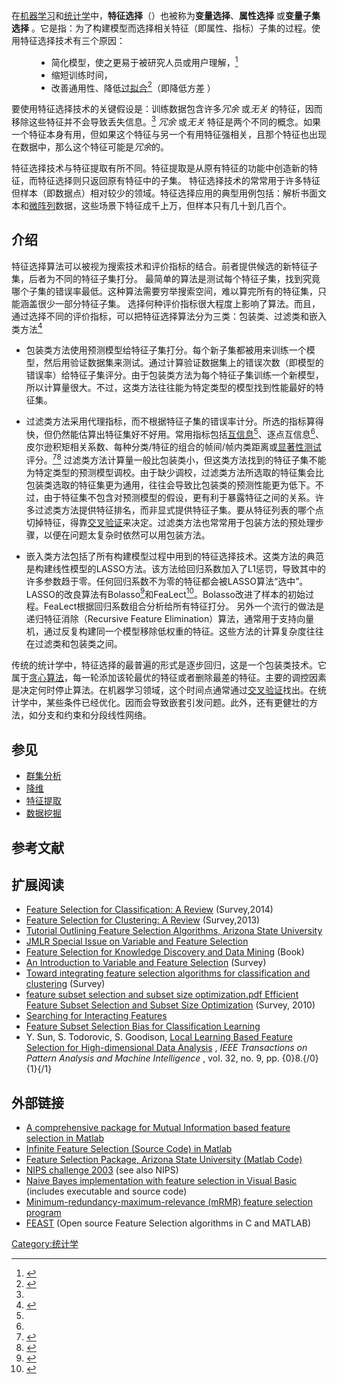 {{machine learning bar}}
在[[机器学习|机器学习]]和[[统计学|统计学]]中，'''特征选择'''（{{lang-en|feature selection}}）也被称为'''变量选择'''、'''属性选择''' 或'''变量子集选择''' 。它是指：为了构建模型而选择相关特征（即属性、指标）子集的过程。使用特征选择技术有三个原因：
:
:*简化模型，使之更易于被研究人员或用户理解，<ref name="islr">{{cite book |author1=Gareth James |author2=Daniela Witten |author3=Trevor Hastie |author4=Robert Tibshirani |title=An Introduction to Statistical Learning |publisher=Springer |year=2013 |url=http://www-bcf.usc.edu/~gareth/ISL/ |page=204 |access-date=2016-06-06 |archive-date=2019-06-23 |archive-url=https://web.archive.org/web/20190623150237/http://www-bcf.usc.edu/~gareth/ISL/ |dead-url=no }}</ref>
:*缩短训练时间，
:*改善通用性、降低[[過適|过拟合]]<ref name="Bermingham-prolog">{{cite journal |title=Application of high-dimensional feature selection: evaluation for genomic prediction in man |first1=Mairead L. |last1=Bermingham |first2=Ricardo |last2=Pong-Wong |first3=Athina |last3=Spiliopoulou |first4=Caroline |last4=Hayward |first5=Igor |last5=Rudan |first6=Harry |last6=Campbell |first7=Alan F. |last7=Wright |first8=James F. |last8=Wilson |first9=Felix |last9=Agakov |first10=Pau |last10=Navarro |first11=Chris S. |last11=Haley |journal=[[Scientific_Reports|Sci. Rep.]] |volume=5 |year=2015 |url=http://www.nature.com/srep/2015/150519/srep10312/full/srep10312.html |access-date=2016-06-06 |archive-date=2015-05-24 |archive-url=https://web.archive.org/web/20150524135133/http://www.nature.com/srep/2015/150519/srep10312/full/srep10312.html |dead-url=no }}</ref>（即降低方差{{r|islr}} ）
要使用特征选择技术的关键假设是：训练数据包含许多''冗余'' 或''无关'' 的特征，因而移除这些特征并不会导致丢失信息。<ref name="Bermingham-prolog"></ref> ''冗余'' 或''无关'' 特征是两个不同的概念。如果一个特征本身有用，但如果这个特征与另一个有用特征强相关，且那个特征也出现在数据中，那么这个特征可能是''冗余''的。{{r|guyon-intro}}

特征选择技术与特征提取有所不同。特征提取是从原有特征的功能中创造新的特征，而特征选择则只返回原有特征中的子集。
特征选择技术的常常用于许多特征但样本（即数据点）相对较少的领域。特征选择应用的典型用例包括：解析书面文本和[[DNA微陣列|微阵列]]数据，这些场景下特征成千上万，但样本只有几十到几百个。

==介绍==
特征选择算法可以被视为搜索技术和评价指标的结合。前者提供候选的新特征子集，后者为不同的特征子集打分。
最简单的算法是测试每个特征子集，找到究竟哪个子集的错误率最低。这种算法需要穷举搜索空间，难以算完所有的特征集，只能涵盖很少一部分特征子集。
选择何种评价指标很大程度上影响了算法。而且，通过选择不同的评价指标，可以把特征选择算法分为三类：包装类、过滤类和嵌入类方法<ref name="guyon-intro">{{cite journal |title=An Introduction to Variable and Feature Selection |first1=Isabelle |last1=Guyon |first2=André |last2=Elisseeff |journal=[[Journal_of_Machine_Learning_Research|JMLR]] |volume=3 |year=2003 |url=http://jmlr.csail.mit.edu/papers/v3/guyon03a.html |access-date=2016-06-06 |archive-date=2019-11-19 |archive-url=https://web.archive.org/web/20191119080344/http://jmlr.csail.mit.edu/papers/v3/guyon03a.html |dead-url=no }}</ref>

* 包装类方法使用预测模型给特征子集打分。每个新子集都被用来训练一个模型，然后用验证数据集来测试。通过计算验证数据集上的错误次数（即模型的错误率）给特征子集评分。由于包装类方法为每个特征子集训练一个新模型，所以计算量很大。不过，这类方法往往能为特定类型的模型找到性能最好的特征集。

* 过滤类方法采用代理指标，而不根据特征子集的错误率计分。所选的指标算得快，但仍然能估算出特征集好不好用。常用指标包括[[互信息|互信息]]<ref name="guyon-intro"/>、逐点互信息<ref name="textcat"/>、皮尔逊积矩相关系数、每种分类/特征的组合的帧间/帧内类距离或[[假設檢定|显著性测试]]评分。<ref name="textcat">{{cite conference |last1=Yang |first1=Yiming |first2=Jan O. |last2=Pedersen |title=A comparative study on feature selection in text categorization |conference=ICML |year=1997}}</ref><ref>{{cite journal |last1=Forman |first1=George |title=An extensive empirical study of feature selection metrics for text classification |journal=Journal of Machine Learning Research |volume=3 |year=2003 |pages=1289–1305}}</ref> 过滤类方法计算量一般比包装类小，但这类方法找到的特征子集不能为特定类型的预测模型调校。由于缺少调校，过滤类方法所选取的特征集会比包装类选取的特征集更为通用，往往会导致比包装类的预测性能更为低下。不过，由于特征集不包含对预测模型的假设，更有利于暴露特征之间的关系。许多过滤类方法提供特征排名，而非显式提供特征子集。要从特征列表的哪个点切掉特征，得靠[[交叉驗證|交叉验证]]来决定。过滤类方法也常常用于包装方法的预处理步骤，以便在问题太复杂时依然可以用包装方法。

* 嵌入类方法包括了所有构建模型过程中用到的特征选择技术。这类方法的典范是构建线性模型的LASSO方法。该方法给回归系数加入了L1惩罚，导致其中的许多参数趋于零。任何回归系数不为零的特征都会被LASSO算法“选中”。LASSO的改良算法有Bolasso<ref name="Bolasso">{{cite journal|last1=Bach|first1=Francis R|title=Bolasso: model consistent lasso estimation through the bootstrap|journal=Proceedings of the 25th international conference on Machine learning|date=2008|pages=33–40|doi=10.1145/1390156.1390161|url=http://dl.acm.org/citation.cfm?id=1390161}}</ref>和FeaLect<ref name="FeaLect">{{cite journal|last1=Zare|first1=Habil|title=Scoring relevancy of features based on combinatorial analysis of Lasso with application to lymphoma diagnosis|journal=BMC Genomics|date=2013|volume=14|pages=S14|doi=10.1186/1471-2164-14-S1-S14|url=http://www.biomedcentral.com/1471-2164/14/S1/S14|access-date=2016-06-06|archive-date=2015-11-21|archive-url=https://web.archive.org/web/20151121182335/http://www.biomedcentral.com/1471-2164/14/S1/S14|dead-url=no}}</ref>。Bolasso改进了样本的初始过程。FeaLect根据回归系数组合分析给所有特征打分。 另外一个流行的做法是递归特征消除（Recursive Feature Elimination）算法，通常用于支持向量机，通过反复构建同一个模型移除低权重的特征。这些方法的计算复杂度往往在过滤类和包装类之间。

传统的统计学中，特征选择的最普遍的形式是逐步回归，这是一个包装类技术。它属于[[贪心法|贪心算法]]，每一轮添加该轮最优的特征或者删除最差的特征。主要的调控因素是决定何时停止算法。在机器学习领域，这个时间点通常通过[[交叉驗證|交叉验证]]找出。在统计学中，某些条件已经优化。因而会导致嵌套引发问题。此外，还有更健壮的方法，如分支和约束和分段线性网络。

==参见==
* [[数据聚类|群集分析]]
* [[降维|降维]]
* [[特征提取|特征提取]]
* [[数据挖掘|数据挖掘]]

{{More footnotes|date=2010年7月}}

==参考文献==

{{Reflist|30em}}

==扩展阅读==

{{Refbegin}}
* [http://www.public.asu.edu/~jtang20/publication/feature_selection_for_classification.pdf Feature Selection for Classification: A Review] {{Wayback|url=http://www.public.asu.edu/~jtang20/publication/feature_selection_for_classification.pdf |date=20160314145552 }} (Survey,2014)
* [http://www.public.asu.edu/~jtang20/publication/FSClustering.pdf Feature Selection for Clustering: A Review] {{Wayback|url=http://www.public.asu.edu/~jtang20/publication/FSClustering.pdf |date=20160304052513 }} (Survey,2013)
* [https://web.archive.org/web/20150724104926/http://featureselection.asu.edu/featureselection_techreport.pdf Tutorial Outlining Feature Selection Algorithms, Arizona State University]
* [http://jmlr.csail.mit.edu/papers/special/feature03.html JMLR Special Issue on Variable and Feature Selection] {{Wayback|url=http://jmlr.csail.mit.edu/papers/special/feature03.html |date=20201109215825 }}
* [http://www.springer.com/west/home?SGWID=4-102-22-33327495-0&changeHeader=true&referer=www.wkap.nl&SHORTCUT=www.springer.com/prod/b/0-7923-8198-X Feature Selection for Knowledge Discovery and Data Mining] {{Wayback|url=http://www.springer.com/west/home?SGWID=4-102-22-33327495-0&changeHeader=true&referer=www.wkap.nl&SHORTCUT=www.springer.com%2Fprod%2Fb%2F0-7923-8198-X |date=20071130125542 }} (Book)
* [http://jmlr.csail.mit.edu/papers/volume3/guyon03a/guyon03a.pdf An Introduction to Variable and Feature Selection] {{Wayback|url=http://jmlr.csail.mit.edu/papers/volume3/guyon03a/guyon03a.pdf |date=20210225153802 }} (Survey)
* [http://ieeexplore.ieee.org/iel5/69/30435/01401889.pdf Toward integrating feature selection algorithms for classification and clustering] (Survey)
* [http://library.utia.cas.cz/separaty/2010/RO/somol-efficient feature subset selection and subset size optimization.pdf Efficient Feature Subset Selection and Subset Size Optimization]{{dead link|date=2018年3月 |bot=InternetArchiveBot |fix-attempted=yes }} (Survey, 2010)
* [http://www.ijcai.org/papers07/Papers/IJCAI07-187.pdf Searching for Interacting Features] {{Wayback|url=http://www.ijcai.org/papers07/Papers/IJCAI07-187.pdf |date=20120205164048 }}
* [https://web.archive.org/web/20160328133914/http://autonlab.org/icml_documents/camera-ready/107_Feature_Subset_Selec.pdf Feature Subset Selection Bias for Classification Learning]
* Y. Sun, S. Todorovic, S. Goodison, [http://plaza.ufl.edu/sunyijun/PAMI2.htm Local Learning Based Feature Selection for High-dimensional Data Analysis] {{Wayback|url=http://plaza.ufl.edu/sunyijun/PAMI2.htm |date=20161018203430 }}, ''IEEE Transactions on Pattern Analysis and Machine Intelligence'' , vol. 32, no. 9, pp. {0}8.{/0} {1}{/1}
{{Refend}}

==外部链接==
* [http://www.mathworks.com/matlabcentral/fileexchange/47129-information-theoretic-feature-selection A comprehensive package for Mutual Information based feature selection in Matlab] {{Wayback|url=http://www.mathworks.com/matlabcentral/fileexchange/47129-information-theoretic-feature-selection |date=20191206142654 }} 
* [http://www.mathworks.com/matlabcentral/fileexchange/54763-infinite-feature-selection Infinite Feature Selection (Source Code) in Matlab] {{Wayback|url=http://www.mathworks.com/matlabcentral/fileexchange/54763-infinite-feature-selection |date=20191206150042 }} 
* [https://web.archive.org/web/20120511162342/http://featureselection.asu.edu/software.php Feature Selection Package, Arizona State University (Matlab Code)]
* [http://www.clopinet.com/isabelle/Projects/NIPS2003/ NIPS challenge 2003] {{Wayback|url=http://www.clopinet.com/isabelle/Projects/NIPS2003/ |date=20201109215105 }} (see also NIPS)
* [https://web.archive.org/web/20090214023159/http://paul.luminos.nl/documents/show_document.php?d=198 Naive Bayes implementation with feature selection in Visual Basic] (includes executable and source code)
* [https://web.archive.org/web/20160303185402/http://penglab.janelia.org/proj/mRMR/index.htm Minimum-redundancy-maximum-relevance (mRMR) feature selection program]
* [http://mloss.org/software/view/386/ FEAST] {{Wayback|url=http://mloss.org/software/view/386/ |date=20200813210749 }} (Open source Feature Selection algorithms in C and MATLAB)

[[Category:统计学|Category:统计学]]